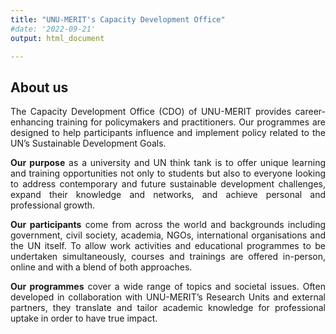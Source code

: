 ```yaml
---
title: "UNU-MERIT's Capacity Development Office"
#date: '2022-09-21'
output: html_document

---
```

<style>
    body {
    text-align: justify}
</style>

## About us
The Capacity Development Office (CDO) of UNU-MERIT provides career-enhancing training for policymakers and practitioners. Our programmes are designed to help participants influence and implement policy related to the UN’s Sustainable Development Goals.

**Our purpose** as a university and UN think tank is to offer unique learning and training opportunities not only to students but also to everyone looking to address contemporary and future sustainable development challenges, expand their knowledge and networks, and achieve personal and professional growth.

**Our participants** come from across the world and backgrounds including  government, civil society, academia, NGOs, international organisations and the UN itself. To allow work activities and educational programmes to be undertaken simultaneously, courses and trainings are offered in-person, online and with a blend of both approaches.

**Our programmes** cover a wide range of topics and societal issues. Often developed in collaboration with UNU-MERIT’s Research Units and external partners, they translate and tailor academic knowledge for professional uptake in order to have true impact.